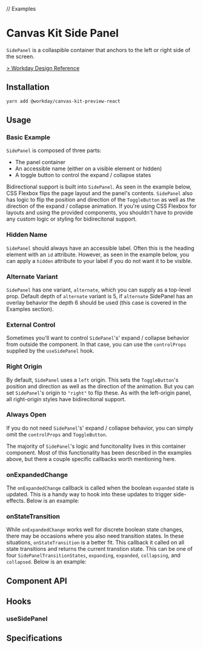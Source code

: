 
// Examples

<Meta title="Preview/Side Panel" component={SidePanel} />

# Canvas Kit Side Panel

`SidePanel` is a collaspible container that anchors to the left or right side of the screen.

[> Workday Design Reference](https://design.workday.com/components/containers/side-panel)

## Installation

```sh
yarn add @workday/canvas-kit-preview-react
```

## Usage

### Basic Example

`SidePanel` is composed of three parts:

- The panel container
- An accessible name (either on a visible element or hidden)
- A toggle button to control the expand / collapse states

Bidirectional support is built into `SidePanel`. As seen in the example below, CSS Flexbox flips the
page layout and the panel's contents. `SidePanel` also has logic to flip the position and direction
of the `ToggleButton` as well as the direction of the expand / collapse animation. If you're using
CSS Flexbox for layouts and using the provided components, you shouldn't have to provide any custom
logic or styling for bidirecitonal support.

<ExampleCodeBlock code={Basic} />

### Hidden Name

`SidePanel` should always have an accessible label. Often this is the heading element with an `id`
attribute. However, as seen in the example below, you can apply a `hidden` attribute to your label
if you do not want it to be visible.

<ExampleCodeBlock code={HiddenName} />

### Alternate Variant

`SidePanel` has one variant, `alternate`, which you can supply as a top-level prop. Default depth of
`alternate` variant is 5, if `alternate` SidePanel has an overlay behavior the depth 6 should be
used (this case is covered in the Examples section).

<ExampleCodeBlock code={AlternatePanel} />

### External Control

Sometimes you'll want to control `SidePanel`'s' expand / collapse behavior from outside the
component. In that case, you can use the `controlProps` supplied by the `useSidePanel` hook.

<ExampleCodeBlock code={ExternalControl} />

### Right Origin

By default, `SidePanel` uses a `left` origin. This sets the `ToggleButton`'s position and direction
as well as the direction of the animation. But you can set `SidePanel`'s origin to `"right"` to flip
these. As with the left-origin panel, all right-origin styles have bidirecitonal support.

<ExampleCodeBlock code={RightOrigin} />

### Always Open

If you do not need `SidePanel`'s' expand / collapse behavior, you can simply omit the `controlProps`
and `ToggleButton`.

<ExampleCodeBlock code={AlwaysOpen} />

The majority of `SidePanel`'s logic and funcitonality lives in this container component. Most of
this functionality has been described in the examples above, but there a couple specific callbacks
worth mentioning here.

### onExpandedChange

The `onExpandedChange` callback is called when the boolean `expanded` state is updated. This is a
handy way to hook into these updates to trigger side-effects. Below is an example:

<ExampleCodeBlock code={OnExpandedChange} />

### onStateTransition

While `onExpandedChange` works well for discrete boolean state changes, there may be occasions where
you also need transition states. In these situations, `onStateTransition` is a better fit. This
callback it called on all state transitions and returns the current transtion state. This can be one
of four `SidePanelTransitionStates`, `expanding`, `expanded`, `collapsing`, and `collapsed`. Below
is an example:

<ExampleCodeBlock code={OnStateTransition} />

## Component API

<SymbolDoc name="SidePanel" fileName="/preview-react/" />

## Hooks

### useSidePanel

<SymbolDoc name="useSidePanel" fileName="/preview-react/" />

## Specifications

<Specifications file="SidePanelPreview.spec.ts" name="Side Panel" />
